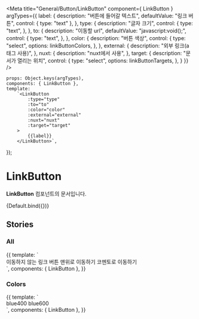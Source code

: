 
<Meta
    title="General/Button/LinkButton"
    component={ LinkButton }
    argTypes={{
        label: {
            description: "버튼에 들어갈 텍스트",
            defaultValue: "링크 버튼",
            control: { type: "text" },
        },
        type: {
            description: "글자 크기",
            control: {
                type: "text",
            },
        },
        to: {
            description: "이동할 url",
            defaultValue: "javascript:void();",
            control: {
                type: "text",
            },
        },
        color: {
            description: "버튼 색상",
            control: {
                type: "select",
                options: linkButtonColors,
            },
        },
        external: {
            description: "외부 링크(a 태그 사용)",
        },
        nuxt: {
            description: "nuxt에서 사용",
        },
        target: {
            description: "문서가 열리는 위치",
            control: {
                type: "select",
                options: linkButtonTargets,
            },
        }
    }}
/>


    props: Object.keys(argTypes),
    components: { LinkButton },
    template:
        `<LinkButton
            :type="type"
            :to="to"
            :color="color"
            :external="external"
            :nuxt="nuxt"
            :target="target"
        >
            {{label}}
        </LinkButton>`,
});

# LinkButton

**LinkButton** 컴포넌트의 문서입니다.

<Story name="Default" height="100px">
    {Default.bind({})}
</Story>

<ArgsTable story="Default" />

## Stories
### All

<Canvas>
    <Story name="All" height="100px">
        {{
            template: `
                <div>
                    <LinkButton>이동하지 않는 링크 버튼</LinkButton>
                    <LinkButton to="#" color="blue400" type="body2">맨위로 이동하기</LinkButton>
                    <LinkButton to="https://comento.kr" type="headline5">코멘토로 이동하기</LinkButton>
                </div>
        `,
            components: { LinkButton },
        }}
    </Story>
</Canvas>

### Colors
<Canvas>
    <Story name="Colors" height="100px">
        {{
            template: `
                <div>
                    <LinkButton color="blue400">blue400</LinkButton>
                    <LinkButton color="blue600">blue600</LinkButton>
                </div>
        `,
            components: { LinkButton },
        }}
    </Story>
</Canvas>
